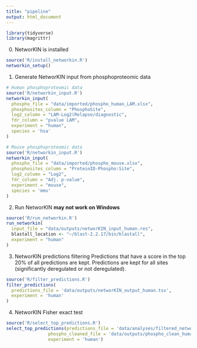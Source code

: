 ```yaml
---
title: "pipeline"
output: html_document
---
```



```r
library(tidyverse)
library(magrittr)
```

0. NetworKIN is installed
```r
source('R/install_networkin.R')
networkin_setup()
```

1. Generate NetworKIN input from phosphoproteomic data
```r
# Human phosphoproteomic data
source('R/networkin_input.R')
networkin_input(
  phospho_file = "data/imported/phospho_human_LAM.xlsx",
  phosphosites_column = "PhosphoSite",
  log2_column = "LAM-Log2(Relapse/diagnostic",
  fdr_column = "pvalue LAM",
  experiment = "human",
  species = 'hsa'
)

# Mouse phosphoproteomic data
source('R/networkin_input.R')
networkin_input(
  phospho_file = "data/imported/phospho_mouse.xlsx",
  phosphosites_column = "ProteinID-Phospho:Site",
  log2_column = "Log2",
  fdr_column = "Adj. p-value",
  experiment = "mouse",
  species = 'mmu'
)
```

2. Run NetworKIN
__may not work on Windows__
```r
source('R/run_networkin.R')
run_networkin(
  input_file = "data/outputs/networKIN_input_human.res",
  blastall_location <- "~/blast-2.2.17/bin/blastall",
  experiment = "human"
)
```

3. NetworKIN predictions filtering
Predictions that have a score in the top 20% of all predictions are kept. Predictions are kept for all sites (significantly deregulated or not deregulated).
```r
source('R/filter_predictions.R')
filter_predictions(
  predictions_file = 'data/outputs/networKIN_output_human.tsv',
  experiment = 'human'
)
```

4. NetworKIN Fisher exact test
```r
source('R/select_top_predictions.R')
select_top_predictions(predictions_file = 'data/analyses/filtered_networkin_predictions_human.csv',
                phospho_cleaned_file = 'data/outputs/phospho_clean_human.csv',
                experiment = 'human')
```


